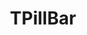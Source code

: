 ---
title: 'TPillBar'
description: 'O `TPillBar` é um componente que gera uma barra de navegação em forma de pílulas, permitindo que os usuários interajam com diferentes seções de uma aplicação (derivado da classe `TElement`).'
---